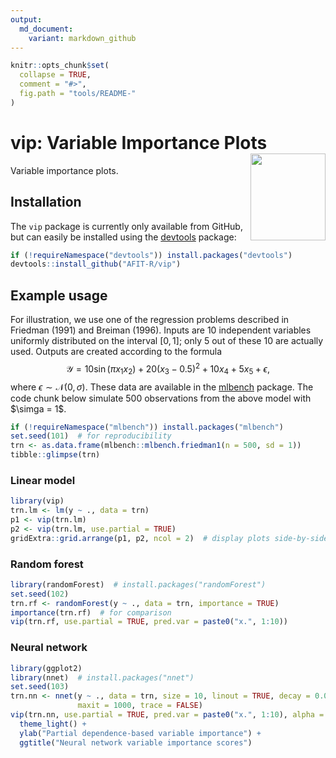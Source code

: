 ```yaml
---
output:
  md_document:
    variant: markdown_github
---
```


<!-- README.md is generated from README.Rmd. Please edit that file -->

```r
knitr::opts_chunk$set(
  collapse = TRUE,
  comment = "#>",
  fig.path = "tools/README-"
)
```

# vip: Variable Importance Plots <img src="tools/vip-logo.png" align="right" width="120" height="139" />

Variable importance plots.


## Installation

The `vip` package is currently only available from GitHub, but can easily be installed using the [devtools](https://CRAN.R-project.org/package=devtools) package:
```r
if (!requireNamespace("devtools")) install.packages("devtools")
devtools::install_github("AFIT-R/vip")
```


## Example usage

For illustration, we use one of the regression problems described in Friedman (1991) and Breiman (1996). Inputs are 10 independent variables uniformly distributed on the interval $\left[0, 1\right]$; only 5 out of these 10 are actually used. Outputs are created according to the formula
$$
\mathcal{Y} = 10 \sin\left(\pi x_1 x_2\right) + 20 \left(x_3 - 0.5\right) ^ 2 + 10 x_4 + 5 x_5 + \epsilon,
$$
where $\epsilon \sim \mathcal{N}\left(0, \sigma\right)$. These data are available in the [mlbench](https://CRAN.R-project.org/package=mlbench) package. The code chunk below simulate 500 observations from the above model with $\simga = 1$.
```r
if (!requireNamespace("mlbench")) install.packages("mlbench")
set.seed(101)  # for reproducibility
trn <- as.data.frame(mlbench::mlbench.friedman1(n = 500, sd = 1))
tibble::glimpse(trn)
```


### Linear model

```r
library(vip)
trn.lm <- lm(y ~ ., data = trn)
p1 <- vip(trn.lm)
p2 <- vip(trn.lm, use.partial = TRUE)
gridExtra::grid.arrange(p1, p2, ncol = 2)  # display plots side-by-side
```


### Random forest

```r
library(randomForest)  # install.packages("randomForest")
set.seed(102)
trn.rf <- randomForest(y ~ ., data = trn, importance = TRUE)
importance(trn.rf)  # for comparison
vip(trn.rf, use.partial = TRUE, pred.var = paste0("x.", 1:10))
```


### Neural network

```r
library(ggplot2)
library(nnet)  # install.packages("nnet")
set.seed(103)
trn.nn <- nnet(y ~ ., data = trn, size = 10, linout = TRUE, decay = 0.001,
               maxit = 1000, trace = FALSE)
vip(trn.nn, use.partial = TRUE, pred.var = paste0("x.", 1:10), alpha = 0.5) +
  theme_light() +
  ylab("Partial dependence-based variable importance") +
  ggtitle("Neural network variable importance scores")
```
